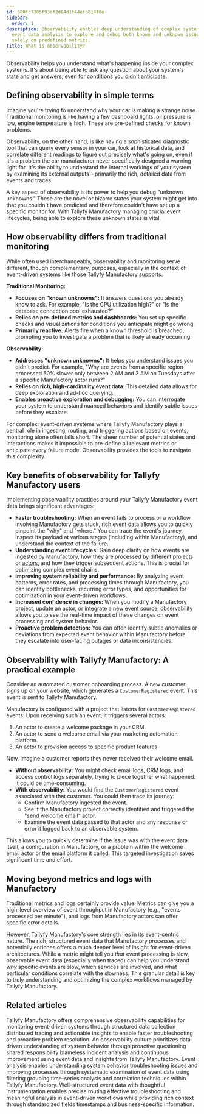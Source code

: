 ```yaml
---
id: 680fc7305f93af2d04d1f44efb814f0e
sidebar:
  order: 1
description: Observability enables deep understanding of complex systems through detailed
  event data analysis to explore and debug both known and unknown issues without relying
  solely on predefined metrics.
title: What is observability?
---
```


Observability helps you understand what's happening inside your complex systems. It's about being able to ask any question about your system's state and get answers, even for conditions you didn't anticipate.

## Defining observability in simple terms

Imagine you're trying to understand why your car is making a strange noise. Traditional monitoring is like having a few dashboard lights: oil pressure is low, engine temperature is high. These are pre-defined checks for known problems.

Observability, on the other hand, is like having a sophisticated diagnostic tool that can query every sensor in your car, look at historical data, and correlate different readings to figure out precisely what's going on, even if it's a problem the car manufacturer never specifically designed a warning light for. It's the ability to understand the internal workings of your system by examining its external outputs – primarily the rich, detailed data from events and traces.

A key aspect of observability is its power to help you debug "unknown unknowns." These are the novel or bizarre states your system might get into that you couldn't have predicted and therefore couldn't have set up a specific monitor for. With Tallyfy Manufactory managing crucial event lifecycles, being able to explore these unknown states is vital.

## How observability differs from traditional monitoring

While often used interchangeably, observability and monitoring serve different, though complementary, purposes, especially in the context of event-driven systems like those Tallyfy Manufactory supports.

**Traditional Monitoring:**

*   **Focuses on "known unknowns":** It answers questions you already know to ask. For example, "Is the CPU utilization high?" or "Is the database connection pool exhausted?"
*   **Relies on pre-defined metrics and dashboards:** You set up specific checks and visualizations for conditions you anticipate might go wrong.
*   **Primarily reactive:** Alerts fire when a known threshold is breached, prompting you to investigate a problem that is likely already occurring.

**Observability:**

*   **Addresses "unknown unknowns":** It helps you understand issues you didn't predict. For example, "Why are events from a specific region processed 50% slower only between 2 AM and 3 AM on Tuesdays after a specific Manufactory actor runs?"
*   **Relies on rich, high-cardinality event data:** This detailed data allows for deep exploration and ad-hoc querying.
*   **Enables proactive exploration and debugging:** You can interrogate your system to understand nuanced behaviors and identify subtle issues before they escalate.

For complex, event-driven systems where Tallyfy Manufactory plays a central role in ingesting, routing, and triggering actions based on events, monitoring alone often falls short. The sheer number of potential states and interactions makes it impossible to pre-define all relevant metrics or anticipate every failure mode. Observability provides the tools to navigate this complexity.

## Key benefits of observability for Tallyfy Manufactory users

Implementing observability practices around your Tallyfy Manufactory event data brings significant advantages:

*   **Faster troubleshooting:** When an event fails to process or a workflow involving Manufactory gets stuck, rich event data allows you to quickly pinpoint the "why" and "where." You can trace the event's journey, inspect its payload at various stages (including within Manufactory), and understand the context of the failure.
*   **Understanding event lifecycles:** Gain deep clarity on how events are ingested by Manufactory, how they are processed by different [projects](/products/manufactory/projects/) or [actors](/products/manufactory/actors/), and how they trigger subsequent actions. This is crucial for optimizing complex event chains.
*   **Improving system reliability and performance:** By analyzing event patterns, error rates, and processing times through Manufactory, you can identify bottlenecks, recurring error types, and opportunities for optimization in your event-driven workflows.
*   **Increased confidence in changes:** When you modify a Manufactory project, update an actor, or integrate a new event source, observability allows you to see the real-time impact of these changes on event processing and system behavior.
*   **Proactive problem detection:** You can often identify subtle anomalies or deviations from expected event behavior within Manufactory before they escalate into user-facing outages or data inconsistencies.

## Observability with Tallyfy Manufactory: A practical example

Consider an automated customer onboarding process. A new customer signs up on your website, which generates a `CustomerRegistered` event. This event is sent to Tallyfy Manufactory.

Manufactory is configured with a project that listens for `CustomerRegistered` events. Upon receiving such an event, it triggers several actors:

1.  An actor to create a welcome package in your CRM.
2.  An actor to send a welcome email via your marketing automation platform.
3.  An actor to provision access to specific product features.

Now, imagine a customer reports they never received their welcome email.

*   **Without observability:** You might check email logs, CRM logs, and access control logs separately, trying to piece together what happened. It could be time-consuming.
*   **With observability:** You would find the `CustomerRegistered` event associated with that customer. You could then trace its journey:
    *   Confirm Manufactory ingested the event.
    *   See if the Manufactory project correctly identified and triggered the "send welcome email" actor.
    *   Examine the event data passed to that actor and any response or error it logged back to an observable system.

This allows you to quickly determine if the issue was with the event data itself, a configuration in Manufactory, or a problem within the welcome email actor or the email platform it called. This targeted investigation saves significant time and effort.

## Moving beyond metrics and logs with Manufactory

Traditional metrics and logs certainly provide value. Metrics can give you a high-level overview of event throughput in Manufactory (e.g., "events processed per minute"), and logs from Manufactory actors can offer specific error details.

However, Tallyfy Manufactory's core strength lies in its event-centric nature. The rich, structured event data that Manufactory processes and potentially enriches offers a much deeper level of insight for event-driven architectures. While a metric might tell you *that* event processing is slow, observable event data (especially when traced) can help you understand *why* specific events are slow, which services are involved, and what particular conditions correlate with the slowness. This granular detail is key to truly understanding and optimizing the complex workflows managed by Tallyfy Manufactory. 


## Related articles
<CardGrid>
<LinkTitleCard header="<b>Manufactory > Introduction to observability best practices</b>" href="/products/manufactory/best-practices/" > Tallyfy Manufactory offers comprehensive observability capabilities for monitoring event-driven systems through structured data collection distributed tracing and actionable insights to enable faster troubleshooting and proactive problem resolution. </LinkTitleCard>
<LinkTitleCard header="<b>Best Practices > Adopting an observability culture</b>" href="/products/manufactory/best-practices/adopting-observability-culture/" > An observability culture prioritizes data-driven understanding of system behavior through proactive questioning shared responsibility blameless incident analysis and continuous improvement using event data and insights from Tallyfy Manufactory. </LinkTitleCard>
<LinkTitleCard header="<b>Best Practices > Analyzing events and deriving insights</b>" href="/products/manufactory/best-practices/analyzing-events-and-deriving-insights/" > Event analysis enables understanding system behavior troubleshooting issues and improving processes through systematic examination of event data using filtering grouping time-series analysis and correlation techniques within Tallyfy Manufactory. </LinkTitleCard>
<LinkTitleCard header="<b>Best Practices > Best practices for instrumenting applications</b>" href="/products/manufactory/best-practices/instrumenting-applications-for-manufactory/" > Well-structured event data with thoughtful instrumentation enables precise routing effective troubleshooting and meaningful analysis in event-driven workflows while providing rich context through standardized fields timestamps and business-specific information. </LinkTitleCard>
</CardGrid>